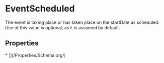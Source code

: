 # EventScheduled

The event is taking place or has taken place on the startDate as scheduled. Use of this value is optional, as it is assumed by default.

## Properties

<Grid>
* [](/Properties/Schema.org/)

</Grid>

